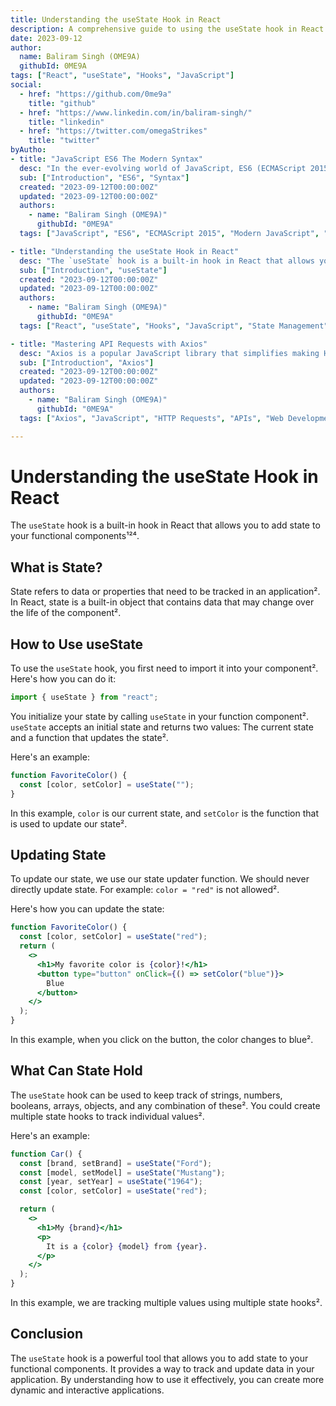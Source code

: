 ```yaml
---
title: Understanding the useState Hook in React
description: A comprehensive guide to using the useState hook in React.
date: 2023-09-12
author:
  name: Baliram Singh (OME9A)
  githubId: 0ME9A
tags: ["React", "useState", "Hooks", "JavaScript"]
social:
  - href: "https://github.com/0me9a"
    title: "github"
  - href: "https://www.linkedin.com/in/baliram-singh/"
    title: "linkedin"
  - href: "https://twitter.com/omegaStrikes"
    title: "twitter"
byAutho:
- title: "JavaScript ES6 The Modern Syntax"
  desc: "In the ever-evolving world of JavaScript, ES6 (ECMAScript 2015) brought a plethora of modern features and syntax enhancements that revolutionized the way we write JavaScript code. In this blog post, we'll dive deep into the world of ES6 and explore some of its most powerful features."
  sub: ["Introduction", "ES6", "Syntax"]
  created: "2023-09-12T00:00:00Z"
  updated: "2023-09-12T00:00:00Z"
  authors:
    - name: "Baliram Singh (OME9A)"
      githubId: "0ME9A"
  tags: ["JavaScript", "ES6", "ECMAScript 2015", "Modern JavaScript", "Syntax", "Development"]

- title: "Understanding the useState Hook in React"
  desc: "The `useState` hook is a built-in hook in React that allows you to add state to your functional components. Learn how to use it effectively to create more dynamic and interactive applications."
  sub: ["Introduction", "useState"]
  created: "2023-09-12T00:00:00Z"
  updated: "2023-09-12T00:00:00Z"
  authors:
    - name: "Baliram Singh (OME9A)"
      githubId: "0ME9A"
  tags: ["React", "useState", "Hooks", "JavaScript", "State Management"]

- title: "Mastering API Requests with Axios"
  desc: "Axios is a popular JavaScript library that simplifies making HTTP requests from a web application. Learn how to perform various types of requests, handle responses, and make your API interactions more efficient."
  sub: ["Introduction", "Axios"]
  created: "2023-09-12T00:00:00Z"
  updated: "2023-09-12T00:00:00Z"
  authors:
    - name: "Baliram Singh (OME9A)"
      githubId: "0ME9A"
  tags: ["Axios", "JavaScript", "HTTP Requests", "APIs", "Web Development", "Node.js"]

---
```


# Understanding the useState Hook in React

The `useState` hook is a built-in hook in React that allows you to add state to your functional components¹²⁴.

## What is State?

State refers to data or properties that need to be tracked in an application². In React, state is a built-in object that contains data that may change over the life of the component².

## How to Use useState

To use the `useState` hook, you first need to import it into your component². Here's how you can do it:

```jsx
import { useState } from "react";
```

You initialize your state by calling `useState` in your function component². `useState` accepts an initial state and returns two values: The current state and a function that updates the state².

Here's an example:

```jsx
function FavoriteColor() {
  const [color, setColor] = useState("");
}
```

In this example, `color` is our current state, and `setColor` is the function that is used to update our state².

## Updating State

To update our state, we use our state updater function. We should never directly update state. For example: `color = "red"` is not allowed².

Here's how you can update the state:

```jsx
function FavoriteColor() {
  const [color, setColor] = useState("red");
  return (
    <>
      <h1>My favorite color is {color}!</h1>
      <button type="button" onClick={() => setColor("blue")}>
        Blue
      </button>
    </>
  );
}
```

In this example, when you click on the button, the color changes to blue².

## What Can State Hold

The `useState` hook can be used to keep track of strings, numbers, booleans, arrays, objects, and any combination of these². You could create multiple state hooks to track individual values².

Here's an example:

```jsx
function Car() {
  const [brand, setBrand] = useState("Ford");
  const [model, setModel] = useState("Mustang");
  const [year, setYear] = useState("1964");
  const [color, setColor] = useState("red");

  return (
    <>
      <h1>My {brand}</h1>
      <p>
        It is a {color} {model} from {year}.
      </p>
    </>
  );
}
```

In this example, we are tracking multiple values using multiple state hooks².

## Conclusion

The `useState` hook is a powerful tool that allows you to add state to your functional components. It provides a way to track and update data in your application. By understanding how to use it effectively, you can create more dynamic and interactive applications.
